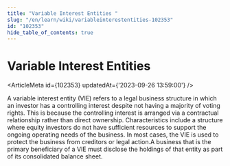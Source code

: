 ```yaml
---
title: "Variable Interest Entities "
slug: "/en/learn/wiki/variableinterestentities-102353"
id: "102353"
hide_table_of_contents: true
---
```



# Variable Interest Entities 

<ArticleMeta id={102353} updatedAt={'2023-09-26 13:59:00'} />
<div className='border-solid border-b border-t-0 my-4 border-[var(--ifm-color-gray-300)]' />

A variable interest entity (VIE) refers to a legal business structure in which an investor has a controlling interest despite not having a majority of voting rights. This is because the controlling interest is arranged via a contractual relationship rather than direct ownership. Characteristics include a structure where equity investors do not have sufficient resources to support the ongoing operating needs of the business. In most cases, the VIE is used to protect the business from creditors or legal action.A business that is the primary beneficiary of a VIE must disclose the holdings of that entity as part of its consolidated balance sheet.
